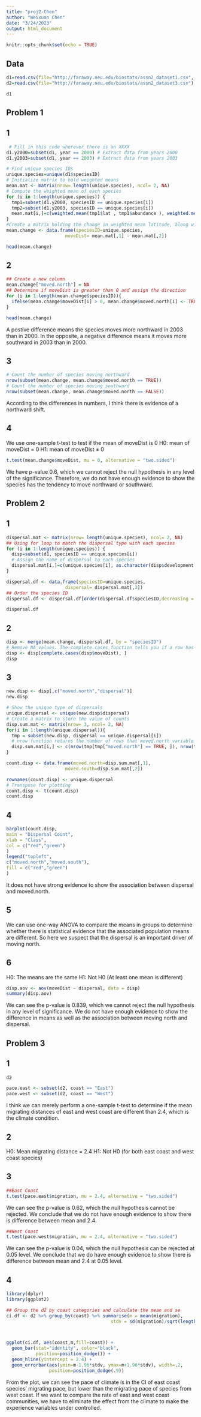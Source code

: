```yaml
---
title: "proj2-Chen"
author: "Weixuan Chen"
date: "3/24/2023"
output: html_document
---
```


```r
knitr::opts_chunk$set(echo = TRUE)
```

## Data

```r
d1=read.csv(file="http://faraway.neu.edu/biostats/assn2_dataset1.csv", as.is = FALSE)
d2=read.csv(file="http://faraway.neu.edu/biostats/assn2_dataset3.csv")
```

```r
d1
```


## Problem 1

## 1

```r
 # Fill in this code wherever there is an XXXX
d1.y2000=subset(d1, year == 2000) # Extract data from years 2000
d1.y2003=subset(d1, year == 2003) # Extract data from years 2003
```

```r
# Find unique species IDs
unique.species=unique(d1$speciesID)
# Initialize matrix to hold weighted means 
mean.mat <- matrix(nrow= length(unique.species), ncol= 2, NA) 
# Compute the weighted mean of each species 
for (i in 1:length(unique.species)) {
  tmp1=subset(d1.y2000, speciesID == unique.species[i])
  tmp2=subset(d1.y2003, speciesID == unique.species[i])
  mean.mat[i,]=c(weighted.mean(tmp1$lat , tmp1$abundance ), weighted.mean(tmp2$lat , tmp2$abundance ))
}
#Create a matrix holding the change in weighted mean latitude, along with another variable for species
mean.change <- data.frame(speciesID=unique.species,
                      moveDist= mean.mat[,1] - mean.mat[,2])
```

```r
head(mean.change)
```

## 2

```r
## Create a new column
mean.change["moved.north"] = NA
## Determine if moveDist is greater than 0 and assign the direction
for (i in 1:length(mean.change$speciesID)){
  ifelse(mean.change$moveDist[i] > 0, mean.change$moved.north[i] <- TRUE, mean.change$moved.north[i] <- FALSE)
}

head(mean.change)
```
A postive difference means the species moves more northward in 2003 than in 2000. In the opposite, a negative difference means it moves more southward in 2003 than in 2000.  

## 3

```r
# Count the number of species moving northward
nrow(subset(mean.change, mean.change$moved.north == TRUE))
# Count the number of species moving southward
nrow(subset(mean.change, mean.change$moved.north == FALSE))
```
According to the differences in numbers, I think there is evidence of a northward shift.

## 4
We use one-sample t-test to test if the mean of moveDist is 0
H0: mean of moveDist = 0
H1: mean of moveDist ${\neq}$ 0

```r
t.test(mean.change$moveDist, mu = 0, alternative = "two.sided")
```
We have p-value 0.6, which we cannot reject the null hypothesis in any level of the significance. Therefore, we do not have enough evidence to show the species has the tendency to move northward or southward.

## Problem 2

## 1

```r
dispersal.mat <- matrix(nrow= length(unique.species), ncol= 2, NA) 
## Using for loop to match the dispersal type with each species
for (i in 1:length(unique.species)) {
  disp=subset(d1, speciesID == unique.species[i])
  # Assign the name of dispersal to each species
  dispersal.mat[i,]=c(unique.species[i], as.character(disp$development[1]))
}

dispersal.df <- data.frame(speciesID=unique.species,
                      dispersal= dispersal.mat[,2])
## Order the species ID 
dispersal.df <- dispersal.df[order(dispersal.df$speciesID,decreasing = FALSE), ]

dispersal.df
```

## 2

```r
disp <- merge(mean.change, dispersal.df, by = "speciesID")
# Remove NA values. The complete.cases function tells you if a row has complete entries (no NAs)
disp <- disp[complete.cases(disp$moveDist), ]
disp
```

## 3

```r
new.disp <- disp[,c("moved.north","dispersal")]
new.disp
```

```r
# Show the unique type of dispersals
unique.dispersal <- unique(new.disp$dispersal)
# Create a matrix to store the value of counts
disp.sum.mat <- matrix(nrow= 3, ncol= 2, NA)
for(i in 1:length(unique.dispersal)){
  tmp = subset(new.disp, dispersal == unique.dispersal[i])
  # nrow function returns the number of rows that moved.north variable is TRUE and FALSE. It counts the number of each.
  disp.sum.mat[i,] <- c(nrow(tmp[tmp["moved.north"] == TRUE, ]), nrow(tmp[tmp["moved.north"] == FALSE, ]))
}

count.disp <- data.frame(moved.north=disp.sum.mat[,1],
                      moved.south=disp.sum.mat[,2])

rownames(count.disp) <- unique.dispersal
# Transpose for plotting
count.disp <- t(count.disp)
count.disp
```

## 4

```r
barplot(count.disp,
main = "Dispersal Count",
xlab = "Class",
col = c("red","green")
)
legend("topleft",
c("moved.north","moved.south"),
fill = c("red","green")
)
```
It does not have strong evidence to show the association between dispersal and moved.north. 

## 5
We can use one-way ANOVA to compare the means in groups to determine whether there is statistical evidence that the associated population means are different. So here we suspect that the dispersal is an important driver of moving north.

## 6
H0: The means are the same
H1: Not H0 (At least one mean is different)

```r
disp.aov <- aov(moveDist ~ dispersal, data = disp)
summary(disp.aov)
```
We can see the p-value is 0.839, which we cannot reject the null hypothesis in any level of significance. We do not have enough evidence to show the difference in means as well as the association between moving north and dispersal.

## Problem 3

## 1

```r
d2
```

```r
pace.east <- subset(d2, coast == "East")
pace.west <- subset(d2, coast == "West")
```

I think we can merely perform a one-sample t-test to determine if the mean migrating distances of east and west coast are different than 2.4, which is the climate condition.

## 2
H0: Mean migrating distance = 2.4
H1: Not H0 
(for both east coast and west coast species)

## 3

```r
##East Coast
t.test(pace.east$migration, mu = 2.4, alternative = "two.sided")
```
We can see the p-value is 0.62, which the null hypothesis cannot be rejected. We conclude that we do not have enough evidence to show there is difference between mean and 2.4. 

```r
##West Coast
t.test(pace.west$migration, mu = 2.4, alternative = "two.sided")
```
We can see the p-value is 0.04, which the null hypothesis can be rejected at 0.05 level. We conclude that we do have enough evidence to show there is difference between mean and 2.4 at 0.05 level. 

## 4
```r
library(dplyr)
library(ggplot2)
```


```r
## Group the d2 by coast categories and calculate the mean and se
ci.df <- d2 %>% group_by(coast) %>% summarise(m = mean(migration),
                                       stdv = sd(migration)/sqrt(length(migration)))



ggplot(ci.df, aes(coast,m,fill=coast)) + 
  geom_bar(stat="identity", color="black", 
           position=position_dodge()) +
  geom_hline(yintercept = 2.4) + 
  geom_errorbar(aes(ymin=m-1.96*stdv, ymax=m+1.96*stdv), width=.2,
                position=position_dodge(.9))
```
From the plot, we can see the pace of climate is in the CI of east coast species' migrating pace, but lower than the migrating pace of species from west coast. If we want to compare the rate of east and west coast communities, we have to eliminate the effect from the climate to make the experience variables under controlled. 
